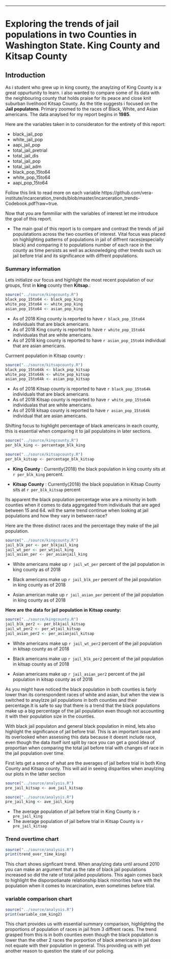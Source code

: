 ---
# Exploring the trends of jail populations in two Counties in  Washington State. King County and Kitsap County

## Introduction
As i student who grew up in king county, the anaylzing of King County is a great oppurtunity to learn. i also wanted to compare some of its data with the neighbouring county that holds praise for its peace and close knit suburban livelihood Kitsap County. As the title suggests i focused on the **Jail populatons**. Primary zoomed to the races of Black, White, and Asian americans. 
The data anaylsed for my report begins in **1985**.

  Here are the variables taken in to consideraton for the entirety of this report:


-  black_jail_pop
-  white_jail_pop
-  aapi_jail_pop
-  total_jail_pretrial
-  total_jail_dis
-  total_jail_pop
-  total_jail_adm
-  black_pop_15to64
-  white_pop_15to64
-  aapi_pop_15to64


Follow this link to read more on each variable https://github.com/vera-institute/incarceration_trends/blob/master/incarceration_trends-Codebook.pdf?raw=true.

Now that you are fammiliar with the variables of interest let me introduce the goal of this report.

- The main goal of this report is to compare and contrast the trends of jail populatations across the two counties of interest. Vital focus was placed on highlighting patterns of populations in jail of diffrent races(especially black) and comparing it to populations number of each race in the county as time persists as well as acknowledging other trends such us jail before trial and its significance with diffrent populations.

### Summary information
Lets initialize our focus and highlight the most recent population of our groups, first in **king** county then **Kitsap**.:
```r
source("../source/kingcounty.R")
black_pop_15to64 <- black_pop_king
white_pop_15to64 <- white_pop_king
asian_pop_15to64 <- asian_pop_king
```

- As of 2018 King county is reported to have `r black_pop_15to64` individuals that are black americans. 
- As of 2018 King county is reported to have `r white_pop_15to64` individualas that are white americans. 
- As of 2018 king county is reported to have `r asian_pop_15to64` individual that are asian americans.

Currnent population in Kitsap county :

```r
source("../source/kitsapcounty.R")
black_pop_15to64k <- black_pop_kitsap
white_pop_15to64k <- white_pop_kitsap
asian_pop_15to64k <- asian_pop_kitsap
```

- As of 2018 Kitsap county is reported to have `r black_pop_15to64k` individuals that are black americans. 
- As of 2018 Kitsap county is reported to have `r white_pop_15to64k` individualas that are white americans. 
- As of 2018 kitsap county is reported to have `r asian_pop_15to64k` individual that are asian americans.

Shifting focus to highlight percentage of black americans in each county, this is essential when comparing it to jail populatoins in later sections.

```r
source("../source/kingcounty.R")
per_blk_king <- percentage_blk_king 
```

```r
source("../source/kitsapcounty.R")
per_blk_kitsap <- percentage_blk_kitsap 
```

- **King** **County** : Currently(2018) the black population in king county sits at `r per_blk_king` percent.

- **Kitsap** **County** : Currently(2018) the black population in Kitsap County sits at `r per_blk_kitsap` percent

Its apparent the black population percentage wise are a minority in both counties when it comes to data aggregated from individuals that are aged between 15 and 64. will the same trend continue when looking at jail populations and how they vary in between race?

Here are the three distinct races and the percentage they make of the jail population.

```r
source("../source/kingcounty.R")
jail_blk_per <- per_blkjail_king
jail_wt_per <- per_wtjail_king
jail_asian_per <- per_asianjail_king
```


- White americans make up `r jail_wt_per` percent of the jail population in king county as of 2018

- Black americans make up `r jail_blk_per` percent of the jail population in king county as of 2018

- Asian american make up `r jail_asian_per` percent of the jail population in king county as of 2018

**Here** **are** **the** **data** **for** **jail** **population** **in** **Kitsap** **county:**

```r
source("../source/kingcounty.R")
jail_blk_per2 <- per_blkjail_kitsap
jail_wt_per2 <- per_wtjail_kitsap
jail_asian_per2 <- per_asianjail_kitsap
```



- White americans make up `r jail_wt_per2` percent of the jail population in kitsap county as of 2018

- Black americans make up `r jail_blk_per2` percent of the jail population in kitsap county as of 2018

- Asian americans make up `r jail_asian_per2` percent of the jail population in kitsap county as of 2018

As you might have noticed the black population in both counties is fairly lower than its correspondent races of white and asian, but when the view is switched to anaylzze jail populations in both counties and their percentage.It is safe to say that there is a trend that the black populations make up a big percentage of the jail population even though not accounting it with their population size in the counties.

With black jail populaton and general black population in mind, lets also highlight the significance of jail before trial. This is an important issue and its overlooked when assessing this data because it doesnt include race, even though the data itself isnt split by race you can get a good idea of proportian when comparing the total jail before trial with changes of race in the jail population over time.

First lets get a sence of what are the averages of jail before trial in both King County and 
Kitsap county. This will aid in seeing disparities when anaylzing our plots in the latter section
```r
source("../source/analysis.R")
pre_jail_kitsap <- ave_jail_kitsap 
```
```r
source("../source/analysis.R")
pre_jail_king <- ave_jail_king 
```



- The average population of jail before trial in King County is `r pre_jail_king`
- The average population of jail before trial in Kitsap County is `r pre_jail_kitsap`

### Trend overtime chart
```r
source("../source/analysis.R")
print(trend_over_time_king)
```
This chart shows signficant trend. When anaylzing data until around 2010 you can make an argument that as the rate of black jail populations increased so did the rate of total jailed populations. This again comes back to highlight the disporpotianate relationship black minorities have with the population when it comes to incarcination, even sometimes before trial.


### variable comparison chart
```r
source("../source/analysis.R")
print(variable_com_king2)
```
This chart provides us with essential summary comparison, highlighting the proportions of population of races in jail from 3 diffrent races. The trend grasped from this is in both counties even though the black population is lower than the other 2 races the porportion of black americans in jail does not equate with their population in general. This providing us with yet another reason to question the state of our policing.


 